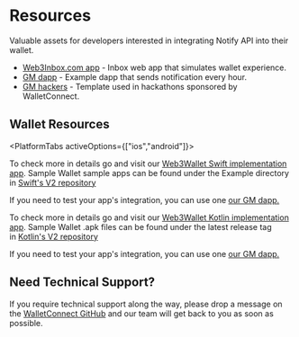 
# Resources

Valuable assets for developers interested in integrating Notify API into their wallet.

- [Web3Inbox.com app](https://app.web3inbox.com) - Inbox web app that simulates wallet experience.
- [GM dapp](https://gm.walletconnect.com/) - Example dapp that sends notification every hour.
- [GM hackers](https://github.com/WalletConnect/gm-hackers) - Template used in hackathons sponsored by WalletConnect.

## Wallet Resources

<PlatformTabs activeOptions={["ios","android"]}>
<PlatformTabItem value="ios">

To check more in details go and visit our [Web3Wallet Swift implementation app](https://github.com/WalletConnect/WalletConnectSwiftV2/tree/main/Example/WalletApp). Sample Wallet sample apps can be found under the Example directory in [Swift's V2 repository](https://github.com/WalletConnect/WalletConnectSwiftV2/tree/main/Example)

If you need to test your app's integration, you can use one [our GM dapp.](https://gm.walletconnect.com/)

</PlatformTabItem>
<PlatformTabItem value="android">

To check more in details go and visit our [Web3Wallet Kotlin implementation app](https://github.com/WalletConnect/WalletConnectKotlinV2/tree/develop/sample/wallet). Sample Wallet .apk files can be found under the latest release tag in [Kotlin's V2 repository](https://github.com/WalletConnect/WalletConnectKotlinV2/tags)

If you need to test your app's integration, you can use one [our GM dapp.](https://gm.walletconnect.com/)

</PlatformTabItem>
</PlatformTabs>

## Need Technical Support?[](https://docs.walletconnect.com/web3wallet/namespaces#need-technical-support)

If you require technical support along the way, please drop a message on the [WalletConnect GitHub](https://github.com/orgs/WalletConnect/discussions/categories/web3inbox-sdk-support) and our team will get back to you as soon as possible.

